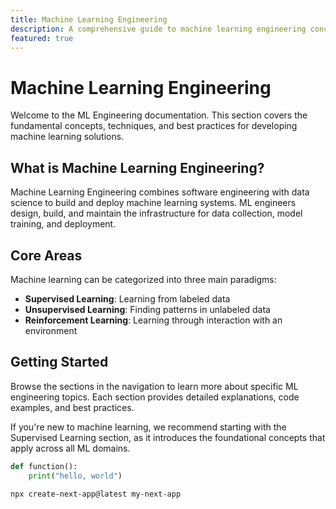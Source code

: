 ```yaml
---
title: Machine Learning Engineering
description: A comprehensive guide to machine learning engineering concepts and practices
featured: true
---
```


# Machine Learning Engineering

Welcome to the ML Engineering documentation. This section covers the fundamental concepts, techniques, and best practices for developing machine learning solutions.

## What is Machine Learning Engineering?

Machine Learning Engineering combines software engineering with data science to build and deploy machine learning systems. ML engineers design, build, and maintain the infrastructure for data collection, model training, and deployment.

## Core Areas

Machine learning can be categorized into three main paradigms:

- **Supervised Learning**: Learning from labeled data
- **Unsupervised Learning**: Finding patterns in unlabeled data
- **Reinforcement Learning**: Learning through interaction with an environment

## Getting Started

Browse the sections in the navigation to learn more about specific ML engineering topics. Each section provides detailed explanations, code examples, and best practices.

If you're new to machine learning, we recommend starting with the Supervised Learning section, as it introduces the foundational concepts that apply across all ML domains.

```Python
def function():
    print("hello, world")
```

```bash
npx create-next-app@latest my-next-app
```